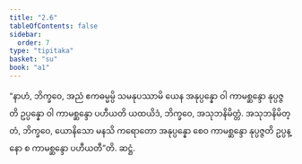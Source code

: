 ```yaml
---
title: "2.6"
tableOfContents: false
sidebar:
  order: 7
type: "tipitaka"
basket: "su"
book: "a1"
---
```



<DynamicBreadcrumb />

<Division number="16" book="a1">

<Paragraph number="34" book="a1">
“နာဟံ, ဘိက္ခဝေ, အညံ ဧကဓမ္မမ္ပိ သမနုပဿာမိ ယေန အနုပ္ပန္နော ဝါ ကာမစ္ဆန္ဒော နုပ္ပဇ္ဇတိ ဥပ္ပန္နော ဝါ ကာမစ္ဆန္ဒော ပဟီယတိ ယထယိဒံ, ဘိက္ခဝေ, အသုဘနိမိတ္တံ. အသုဘနိမိတ္တံ, ဘိက္ခဝေ, ယောနိသော မနသိ ကရောတော အနုပ္ပန္နော စေဝ ကာမစ္ဆန္ဒော နုပ္ပဇ္ဇတိ ဥပ္ပန္နော စ ကာမစ္ဆန္ဒော ပဟီယတီ”တိ.

</Paragraph>
</Division>

<Paragraph number="35" type="center" book="a1">
ဆဋ္ဌံ.
</Paragraph>